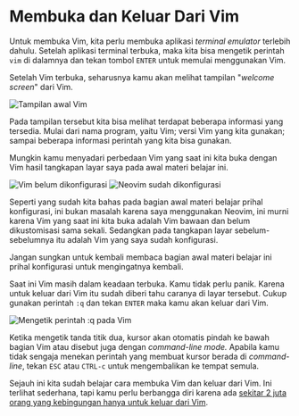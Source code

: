 
# Membuka dan Keluar Dari Vim

Untuk membuka Vim, kita perlu membuka aplikasi *terminal emulator* terlebih dahulu. Setelah aplikasi terminal terbuka, maka kita bisa mengetik perintah `vim` di dalamnya dan tekan tombol `ENTER` untuk memulai menggunakan Vim.

Setelah Vim terbuka, seharusnya kamu akan melihat tampilan "*welcome screen*" dari Vim.

<Image src="/vim/image089.png" alt="Tampilan awal Vim" />

Pada tampilan tersebut kita bisa melihat terdapat beberapa informasi yang tersedia. Mulai dari nama program, yaitu Vim; versi Vim yang kita gunakan; sampai beberapa informasi perintah yang kita bisa gunakan.

Mungkin kamu menyadari perbedaan Vim yang saat ini kita buka dengan Vim hasil tangkapan layar saya pada awal materi belajar ini.

<div className="grid grid-cols-2">
    <Image src="/vim/image091.png" alt="Vim belum dikonfigurasi" />
    <Image src="/vim/image092.png" alt="Neovim sudah dikonfigurasi" />
</div>

Seperti yang sudah kita bahas pada bagian awal materi belajar prihal konfigurasi, ini bukan masalah karena saya menggunakan Neovim, ini murni karena Vim yang saat ini kita buka adalah Vim bawaan dan belum dikustomisasi sama sekali. Sedangkan pada tangkapan layar sebelum-sebelumnya itu adalah Vim yang saya sudah konfigurasi.

<Callout type="info" emoji="💡">
Jangan sungkan untuk kembali membaca bagian awal materi belajar ini prihal konfigurasi untuk mengingatnya kembali.
</Callout>

Saat ini Vim masih dalam keadaan terbuka. Kamu tidak perlu panik. Karena untuk keluar dari Vim itu sudah diberi tahu caranya di layar tersebut. Cukup gunakan perintah `:q` dan tekan `ENTER` maka kamu akan keluar dari Vim.

<Image src="/vim/image095.png" alt="Mengetik perintah :q pada Vim" />

Ketika mengetik tanda titik dua, kursor akan otomatis pindah ke bawah bagian Vim atau disebut juga dengan *command-line mode.* Apabila kamu tidak sengaja menekan perintah yang membuat kursor berada di *command-line*, tekan `ESC` atau `CTRL-c` untuk mengembalikan ke tempat semula.

Sejauh ini kita sudah belajar cara membuka Vim dan keluar dari Vim. Ini terlihat sederhana, tapi kamu perlu berbangga diri karena ada [sekitar 2 juta orang yang kebingungan hanya untuk keluar dari Vim](https://stackoverflow.com/questions/11828270/how-do-i-exit-vim).